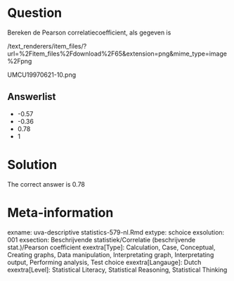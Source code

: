 Question
========

Bereken de Pearson correlatiecoefficient, als gegeven is 

 /text_renderers/item_files/?url=%2Fitem_files%2Fdownload%2F65&extension=png&mime_type=image%2Fpng 

 UMCU19970621-10.png 

Answerlist
----------
* -0.57
* -0.36
* 0.78
* 1

Solution
========

The correct answer is  0.78 

Meta-information
================
exname: uva-descriptive statistics-579-nl.Rmd 
extype: schoice 
exsolution: 001 
exsection: Beschrijvende statistiek/Correlatie (beschrijvende stat.)/Pearson coefficient
exextra[Type]: Calculation, Case, Conceptual, Creating graphs, Data manipulation, Interpretating graph, Interpretating output, Performing analysis, Test choice 
exextra[Langauge]: Dutch 
exextra[Level]: Statistical Literacy, Statistical Reasoning, Statistical Thinking 
